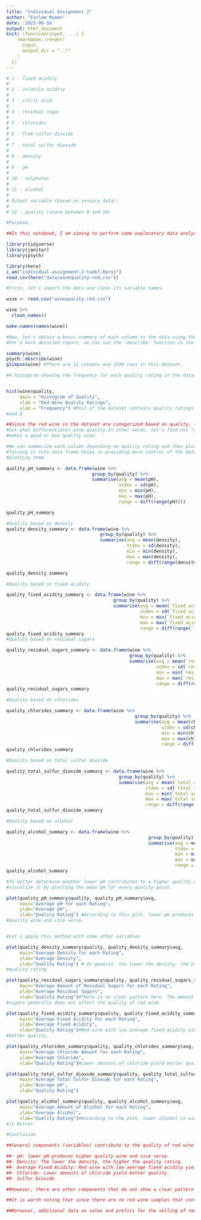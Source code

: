 ```yaml
---
title: "Individual Assignment 2"
author: "Esslam Mumen"
date: '2022-06-16'
output: html_document
knit: (function(input, ...) {
    rmarkdown::render(
      input,
      output_dir = "../"
    )
  })
---
```


```r
# 1 - fixed acidity
# 
# 2 - volatile acidity
# 
# 3 - citric acid
# 
# 4 - residual sugar
# 
# 5 - chlorides
# 
# 6 - free sulfur dioxide
# 
# 7 - total sulfur dioxide
# 
# 8 - density
# 
# 9 - pH
# 
# 10 - sulphates
# 
# 11 - alcohol
# 
# Output variable (based on sensory data):
# 
# 12 - quality (score between 0 and 10)
```

```r
#Purpose:

##In this notebook, I am aiming to perform some exploratory data analysis on the quality of red wine, using its main features such as acidity, chloride, pH, density, etc. I will be using some of the main tools provided in R with its most commonly utilized packages for data analysis.

library(tidyverse)
library(janitor)
library(psych)
```

```r
library(here)
i_am("individual-assignment-2-tudkf.Rproj")
read.csv(here("data/winequality-red.csv"))
```


```r
#First, let's import the data and clean its variable names.

wine <- read.csv("winequality-red.csv")

wine %>%
  clean_names()

make.names(names(wine))
```

```r
#Now, let's obtain a basic summary of each column in the data using the summary function.
#For a more detailed report, we can use the 'describe' function in the "psych" package.

summary(wine)
psych::describe(wine)
glimpse(wine) #There are 12 columns and 1599 rows in this dataset.
```

```r
#A histogram showing the frequency for each quality rating in the dataset


hist(wine$quality, 
     main = "Histogram of Quality", 
     xlab = "Red Wine Quality Ratings",
     ylab = "Frequency") #Most of the dataset contains quality ratings between 4
#and 8

```

```r
##Since the red wine in the dataset are categorized based on quality, let's find
#out what differentiates wine quality.In other words, let's find out "what" 
#makes a good or bad quality wine.

#We can summarize each column depending on quality rating and then plot them.
#Turning it into data frame helps in providing more control of the data and
#plotting them.

quality_pH_summary <- data.frame(wine %>%
                                group_by(quality) %>%
                                summarise(avg = mean(pH),
                                          stdev = sd(pH),
                                          min = min(pH),
                                          max = max(pH),
                                          range = diff(range(pH))))

quality_pH_summary

#Quality based on density
quality_density_summary <- data.frame(wine %>%
                                   group_by(quality) %>%
                                   summarise(avg = mean(density),
                                             stdev = sd(density),
                                             min = min(density),
                                             max = max(density),
                                             range = diff(range(density))))

quality_density_summary

#Quality based on fixed acidity

quality_fixed_acidity_summary <- data.frame(wine %>%
                                        group_by(quality) %>%
                                        summarise(avg = mean(`fixed acidity`),
                                                  stdev = sd(`fixed acidity`),
                                                  min = min(`fixed acidity`),
                                                  max = max(`fixed acidity`),
                                                  range = diff(range(`fixed acidity`))))
quality_fixed_acidity_summary
#Quality based on residual sugars

quality_residual_sugars_summary <- data.frame(wine %>%
                                              group_by(quality) %>%
                                              summarise(avg = mean(`residual sugar`),
                                                        stdev = sd(`residual sugar`),
                                                        min = min(`residual sugar`),
                                                        max = max(`residual sugar`),
                                                        range = diff(range(`residual sugar`))))
quality_residual_sugars_summary

#Quality based on chlorides

quality_chlorides_summary <- data.frame(wine %>%
                                                group_by(quality) %>%
                                                summarise(avg = mean(chlorides),
                                                          stdev = sd(chlorides),
                                                          min = min(chlorides),
                                                          max = max(chlorides),
                                                          range = diff(range(chlorides))))
quality_chlorides_summary

#Quality based on total sulfur dioxide

quality_total_sulfur_dioxide_summary <- data.frame(wine %>%
                                          group_by(quality) %>%
                                          summarise(avg = mean(`total sulfur dioxide`),
                                                    stdev = sd(`total sulfur dioxide`),
                                                    min = min(`total sulfur dioxide`),
                                                    max = max(`total sulfur dioxide`),
                                                    range = diff(range(`total sulfur dioxide`))))
quality_total_sulfur_dioxide_summary

#Quality based on alcohol

quality_alcohol_summary <- data.frame(wine %>%
                                                     group_by(quality) %>%
                                                     summarise(avg = mean(`total sulfur dioxide`),
                                                               stdev = sd(`total sulfur dioxide`),
                                                               min = min(`total sulfur dioxide`),
                                                               max = max(`total sulfur dioxide`),
                                                               range = diff(range(`total sulfur dioxide`))))
quality_alcohol_summary
```

```r
#To better determine whether lower pH contributes to a higher quality wine, let's
#visualize it by plotting the mean pH for every quality point.

plot(quality_pH_summary$quality, quality_pH_summary$avg,
     main="Average pH for each Rating",
     ylab="Average pH",
     xlab="Quality Rating") #According to this plot, lower pH produces higher 
#quality wine and vice versa.


#Let's apply this method with some other variables

plot(quality_density_summary$quality, quality_density_summary$avg,
     main="Average Density for each Rating",
     ylab="Average Density",
     xlab="Quality Rating") # In general, the lower the density, the higher the
#quality rating

plot(quality_residual_sugars_summary$quality, quality_residual_sugars_summary$avg,
     main="Average Amount of Residual Sugars for each Rating",
     ylab="Average Residual Sugars",
     xlab="Quality Rating")#There is no clear pattern here. The amount of residual
#sugars generally does not affect the quality of red wine.

plot(quality_fixed_acidity_summary$quality, quality_fixed_acidity_summary$avg,
     main="Average Fixed Acidity for each Rating",
     ylab="Average Fixed Acidity",
     xlab="Quality Rating")#Red wine with low average fixed acidity yields 
#better quality.

plot(quality_chlorides_summary$quality, quality_chlorides_summary$avg,
     main="Average Chloride Amount for each Rating",
     ylab="Average Chloride",
     xlab="Quality Rating")#Lower amounts of chloride yield better quality.

plot(quality_total_sulfur_dioxide_summary$quality, quality_total_sulfur_dioxide_summary$avg,
     main="Average Total Sulfur Dioxide for each Rating",
     ylab="Average pH",
     xlab="Quality Rating")

plot(quality_alcohol_summary$quality, quality_alcohol_summary$avg,
     main="Average Amount of Alcohol for each Rating",
     ylab="Average Alcohol",
     xlab="Quality Rating")#According to the plot, lower alcohol in wine makes
#it better.
```

```r
#Conclusion

##Several components (variables) contribute to the quality of red wine. Those components include:

##- pH: lower pH produces higher quality wine and vice versa.
##- Density: The lower the density, the higher the quality rating.
##- Average Fixed Acidity: Red wine with low average fixed acidity yields better quality.
##- Chloride: Lower amounts of chloride yield better quality.
##- Sulfur Dioxide

##However, there are other components that do not show a clear pattern in the plots when it comes to the direct effect on the quality on red wine. Those components include residual sugars and alcohol.

##It is worth noting that since there are no red wine samples that contain quality ratings less than 3 and quality ratings greater than 8, and due to the lack of data for red wine with quality ratings 4, 7, and 8, bias could result in the analysis of this data, and further collection of data using random sampling might be needed.

##Moreover, additional data on sales and profits for the selling of red wine would be beneficial for making a predictive analysis for future opportunities in the red wine market.
```


